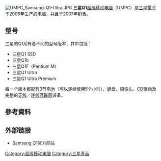 [[File:UMPC_Samsung-Q1-Ultra.JPG|thumb]]
'''三星Q1'''[[超级移动电脑|超级移动电脑]]（UMPC）是[[三星電子|三星電子]]于2006年生产的[[电脑|电脑]]，并且于2007年销售。

== 型号 ==
三星的Q1系有着不同的型号版本，其中包括：
*三星Q1 SSD
*三星Q1b
*三星Q1F（Pentium M）
*三星Q1 Ultra
*三星Q1 Ultra Premium

每一个版本都配有3节[[电池|电池]]（可以连续使用5个小时）、[[键盘|键盘]]、[[摄像头|摄像头]]、[[CD|CD]]驱动及完整的[[无线|无线]]／[[连线|连线]][[互联网|互联网]]设备。

== 參考資料 ==
{{reflist}}

== 外部链接 ==
*[http://www.samsung.com/Products/UltraMobilePC/UltraMobilePC/NP_Q1_V002SEA.asp Samsung Q1官方网站]{{Wayback|url=http://www.samsung.com/Products/UltraMobilePC/UltraMobilePC/NP_Q1_V002SEA.asp |date=20070221034035 }}

[[Category:超级移动电脑|Category:超级移动电脑]]
[[Category:三星產品|Category:三星產品]]
